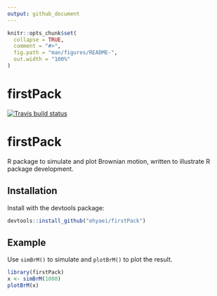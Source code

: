 ```yaml
---
output: github_document
---
```


<!-- README.md is generated from README.Rmd. Please edit that file -->

```r
knitr::opts_chunk$set(
  collapse = TRUE,
  comment = "#>",
  fig.path = "man/figures/README-",
  out.width = "100%"
)
```

# firstPack

<!-- badges: start -->
[![Travis build status](https://travis-ci.com/ehyaei/firstPack.svg?branch=master)](https://travis-ci.com/ehyaei/firstPack)
<!-- badges: end -->

# firstPack

R package to simulate and plot Brownian motion, written to illustrate R package development.


## Installation

Install with the devtools package:


```r
devtools::install_github("ehyaei/firstPack")
```

## Example

Use `simBrM()` to simulate and `plotBrM()` to plot the result.

```r
library(firstPack)
x <- simBrM(1000)
plotBrM(x)
```

